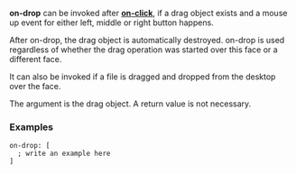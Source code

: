 '''on-drop''' can be invoked after '''[[The Face Object Field - Actors - on-click|on-click]]''', if a drag object exists and a mouse up event for either left, middle or right button happens.

After on-drop, the drag object is automatically destroyed. on-drop is used regardless of whether the drag operation was started over this face or a different face.

It can also be invoked if a file is dragged and dropped from the desktop over the face.

The argument is the drag object. A return value is not necessary.

===Examples===

<pre>
on-drop: [
  ; write an example here
]
</pre>